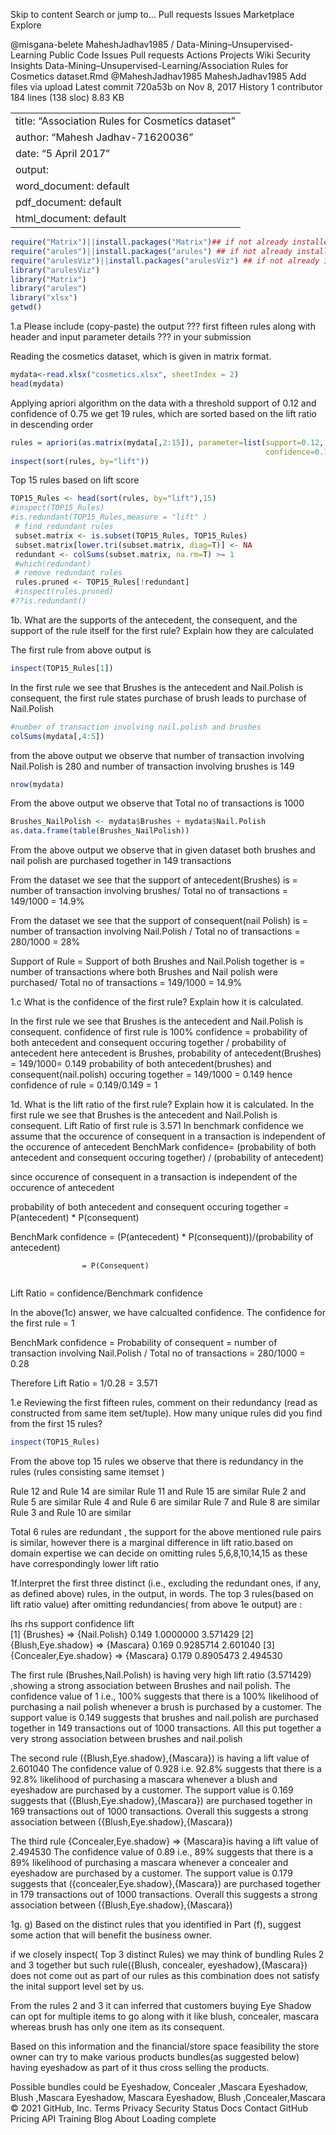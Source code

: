Skip to content
Search or jump to…
Pull requests
Issues
Marketplace
Explore
 
@misgana-belete 
MaheshJadhav1985
/
Data-Mining--Unsupervised-Learning
Public
Code
Issues
Pull requests
Actions
Projects
Wiki
Security
Insights
Data-Mining--Unsupervised-Learning/Association Rules for Cosmetics dataset.Rmd
@MaheshJadhav1985
MaheshJadhav1985 Add files via upload
Latest commit 720a53b on Nov 8, 2017
 History
 1 contributor
184 lines (138 sloc)  8.83 KB
   
---
title: "Association Rules for Cosmetics dataset"
author: "Mahesh Jadhav-71620036"
date: "5 April 2017"
output:
  word_document: default
  pdf_document: default
  html_document: default
---

```r
require("Matrix")||install.packages("Matrix")## if not already installed
require("arules")||install.packages("arules") ## if not already installed
require("arulesViz")||install.packages("arulesViz") ## if not already installed; necessary for visualization purpose
library("arulesViz")
library("Matrix")
library("arules")
library("xlsx")
getwd()
```
1.a Please include (copy-paste) the output ??? first fifteen rules along with header and input parameter details ??? in your submission

Reading the cosmetics dataset, which is given in matrix format. 

```r
mydata<-read.xlsx("cosmetics.xlsx", sheetIndex = 2)
head(mydata)
```

Applying apriori algorithm on the data with a threshold support of 0.12 and confidence of 0.75 we get 19 rules, which are sorted based on the lift ratio in descending order
```r
rules = apriori(as.matrix(mydata[,2:15]), parameter=list(support=0.12, 
                                                         confidence=0.75,minlen=2)) ## the first column in mydata has transaction id
inspect(sort(rules, by="lift"))
```
Top 15 rules based on lift score
```r
TOP15_Rules <- head(sort(rules, by="lift"),15)
#inspect(TOP15_Rules)
#is.redundant(TOP15_Rules,measure = "lift" )
 # find redundant rules
 subset.matrix <- is.subset(TOP15_Rules, TOP15_Rules)
 subset.matrix[lower.tri(subset.matrix, diag=T)] <- NA
 redundant <- colSums(subset.matrix, na.rm=T) >= 1
 #which(redundant)
 # remove redundant rules
 rules.pruned <- TOP15_Rules[!redundant]
 #inspect(rules.pruned)
#??is.redundant()
```
1b. What are the supports of the antecedent, the consequent, and the support of the rule itself for the first rule? Explain how they are calculated

The first rule from above output is
```r
inspect(TOP15_Rules[1])
```
In the first rule we see that Brushes is the antecedent and Nail.Polish is consequent, the first rule states purchase of brush leads to  purchase of Nail.Polish
```r
#number of transaction involving nail.polish and brushes
colSums(mydata[,4:5])
```
from the above output we observe that number of transaction involving Nail.Polish is 280 and
number of transaction involving brushes is 149
```r
nrow(mydata)
```
From the above output we observe that Total no of transactions is 1000
```r
Brushes_NailPolish <- mydata$Brushes + mydata$Nail.Polish
as.data.frame(table(Brushes_NailPolish))
```
From the above output we observe that in given dataset both brushes and nail polish are purchased together in 149 transactions

From the dataset we see that the support of antecedent(Brushes) is 
            = number of transaction involving brushes/ Total no of transactions
            = 149/1000 = 14.9%
            
From the dataset we see that the support of consequent(nail Polish) is
            = number of transaction involving Nail.Polish / Total no of transactions
            = 280/1000 = 28%
            
Support of Rule = Support of both Brushes and Nail.Polish together is 
            = number of transactions where both Brushes and Nail polish were purchased/ Total no of transactions
            = 149/1000 = 14.9%
            
            
1.c What is the confidence of the first rule? Explain how it is calculated.

In the first rule we see that Brushes is the antecedent and Nail.Polish is consequent.
confidence of first rule is 100%
confidence =  probability of both antecedent and consequent occuring together / probability of antecedent
here antecedent is Brushes, probability of antecedent(Brushes) = 149/1000= 0.149
probability of both antecedent(brushes) and consequent(nail.polish) occuring together = 149/1000 = 0.149
hence confidence of rule =  0.149/0.149 = 1

1d. What is the lift ratio of the first rule? Explain how it is calculated.
In the first rule we see that Brushes is the antecedent and Nail.Polish is consequent.
Lift Ratio of first rule is 3.571
In benchmark confidence we assume that the occurence of consequent in a transaction is independent of the occurence of antecedent
BenchMark confidence= (probability of both antecedent and consequent occuring together) / (probability of antecedent)

since occurence of consequent in a transaction is independent of the occurence of antecedent

probability of both antecedent and consequent occuring together = P(antecedent) * P(consequent)

BenchMark confidence = (P(antecedent) * P(consequent))/(probability of antecedent)
                    
                    = P(Consequent)
                    
Lift Ratio = confidence/Benchmark confidence

In the above(1c) answer, we have calcualted confidence. The confidence for the first rule = 1

BenchMark confidence = Probability of consequent 
                     = number of transaction involving Nail.Polish / Total no of transactions
                    = 280/1000 = 0.28
                    
  Therefore Lift Ratio = 1/0.28 = 3.571
  
1.e Reviewing the first fifteen rules, comment on their redundancy (read as constructed from same item set/tuple).
How many unique rules did you find from the first 15 rules?
```r
inspect(TOP15_Rules)
```

  
From the above top 15 rules we observe that there is redundancy in the rules (rules consisting same itemset ) 

Rule 12 and Rule 14 are similar
Rule 11 and Rule 15 are similar
Rule 2 and Rule 5 are similar
Rule 4 and Rule 6 are similar
Rule 7 and Rule 8 are similar
Rule 3 and Rule 10 are similar

Total 6 rules are redundant , the support for the above mentioned rule pairs is similar, however there is a marginal difference in lift ratio.based on domain expertise we can decide on omitting rules 5,6,8,10,14,15 as these have correspondingly lower lift ratio

1f.Interpret the first three distinct (i.e., excluding the redundant ones, if any, as defined above) rules, in the output, in words.
The top 3 rules(based on lift ratio value) after omitting redundancies( from above 1e output)  are :

  lhs                        rhs           support confidence lift    
[1]  {Brushes}               => {Nail.Polish} 0.149   1.0000000  3.571429
[2]  {Blush,Eye.shadow}      => {Mascara}     0.169   0.9285714  2.601040
[3]  {Concealer,Eye.shadow}  => {Mascara}     0.179   0.8905473  2.494530

The first rule (Brushes,Nail.Polish) is having very high lift ratio  (3.571429) ,showing a strong association between Brushes and nail polish. 
The confidence value of 1 i.e., 100% suggests that there is a 100% likelihood of purchasing a nail polish whenever a brush is purchased by a customer.
The support value is 0.149 suggests that brushes and nail.polish are purchased together in 149 transactions out of 1000 transactions. 
All this put together a very strong association between brushes and nail.polish

The second rule ({Blush,Eye.shadow},{Mascara})  is having a lift value of 2.601040
The confidence value of 0.928 i.e. 92.8% suggests that there is a 92.8% likelihood of purchasing a mascara whenever a blush and eyeshadow are purchased by a customer.
The support value is 0.169 suggests that ({Blush,Eye.shadow},{Mascara}) are purchased together in 169 transactions out of 1000 transactions. 
Overall this suggests a strong association between ({Blush,Eye.shadow},{Mascara}) 


The third rule {Concealer,Eye.shadow}  => {Mascara}is having a lift value of 2.494530
The confidence value of 0.89 i.e., 89% suggests that there is a 89% likelihood of purchasing a mascara whenever a concealer and eyeshadow are purchased by a customer.
The support value is 0.179 suggests that ({concealer,Eye.shadow},{Mascara}) are purchased together in 179 transactions out of 1000 transactions. 
Overall this suggests a strong association between ({Blush,Eye.shadow},{Mascara}) 



1g. g) Based on the distinct rules that you identified in Part (f), suggest some action that will benefit the business owner.

if we closely inspect( Top 3 distinct Rules) we may think of bundling  Rules 2 and 3  together but such rule({Blush, concealer, eyeshadow},{Mascara}) does not come out as part of our rules as this combination does not satisfy the inital support level set by us.

From the rules 2 and 3 it can inferred that customers buying Eye Shadow can opt for multiple items to go along with it like blush, concealer, mascara whereas brush has only  one item as its consequent.

Based on this information and the financial/store space feasibility the store owner can try to make various products bundles(as suggested below) having eyeshadow as part of it thus cross selling the products. 

Possible bundles could be
Eyeshadow, Concealer ,Mascara
Eyeshadow, Blush ,Mascara
Eyeshadow, Mascara
Eyeshadow, Blush ,Concealer,Mascara
© 2021 GitHub, Inc.
Terms
Privacy
Security
Status
Docs
Contact GitHub
Pricing
API
Training
Blog
About
Loading complete
